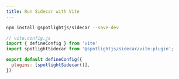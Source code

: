```yaml
---
title: Run Sidecar with Vite
---
```


```sh
npm install @spotlightjs/sidecar --save-dev
```

```js
// vite.config.js
import { defineConfig } from 'vite'
import spotlightSidecar from '@spotlightjs/sidecar/vite-plugin';

export default defineConfig({
  plugins: [spotlightSidecar()],
})

```